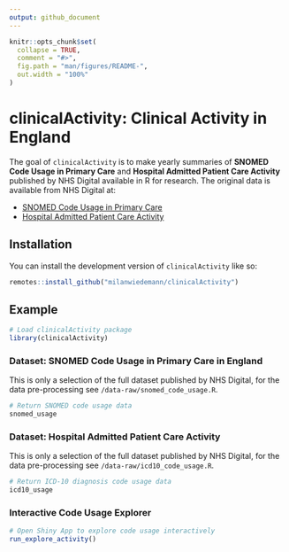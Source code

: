 ```yaml
---
output: github_document
---
```


<!-- README.md is generated from README.Rmd. Please edit that file -->

```r
knitr::opts_chunk$set(
  collapse = TRUE,
  comment = "#>",
  fig.path = "man/figures/README-",
  out.width = "100%"
)
```

# clinicalActivity: Clinical Activity in England 

<!-- badges: start -->

<!-- badges: end -->

The goal of `clinicalActivity` is to make yearly summaries of **SNOMED Code Usage in Primary Care** and **Hospital Admitted Patient Care Activity** published by NHS Digital available in R for research. 
The original data is available from NHS Digital at:

- [SNOMED Code Usage in Primary Care](https://digital.nhs.uk/data-and-information/publications/statistical/mi-snomed-code-usage-in-primary-care)
- [Hospital Admitted Patient Care Activity](https://digital.nhs.uk/data-and-information/publications/statistical/hospital-admitted-patient-care-activity)

## Installation

You can install the development version of `clinicalActivity` like so:

```r
remotes::install_github("milanwiedemann/clinicalActivity")
```

## Example

```r
# Load clinicalActivity package
library(clinicalActivity)
```

### Dataset: SNOMED Code Usage in Primary Care in England

This is only a selection of the full dataset published by NHS Digital, for the data pre-processing see
`/data-raw/snomed_code_usage.R`.

```r
# Return SNOMED code usage data
snomed_usage
```

### Dataset: Hospital Admitted Patient Care Activity

This is only a selection of the full dataset published by NHS Digital, for the data pre-processing see
`/data-raw/icd10_code_usage.R`.

```r
# Return ICD-10 diagnosis code usage data
icd10_usage
```

### Interactive Code Usage Explorer

```r
# Open Shiny App to explore code usage interactively
run_explore_activity()
```
